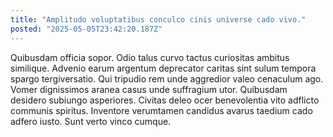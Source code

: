 ```yaml
---
title: "Amplitudo voluptatibus conculco cinis universe cado vivo."
posted: "2025-05-05T23:42:20.187Z"
---
```


Quibusdam officia sopor. Odio talus curvo tactus curiositas ambitus similique. Advenio earum argentum deprecator caritas sint sulum tempora spargo tergiversatio.
Qui tripudio rem unde aggredior valeo cenaculum ago. Vomer dignissimos aranea casus unde suffragium utor. Quibusdam desidero subiungo asperiores.
Civitas deleo ocer benevolentia vito adflicto communis spiritus. Inventore verumtamen candidus avarus taedium cado adfero iusto. Sunt verto vinco cumque.
